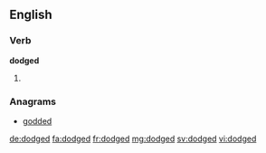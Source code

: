 ==English==

===Verb===
'''dodged'''

# {{past of|dodge}}

===Anagrams===
* [[godded#English|godded]]

[[de:dodged]]
[[fa:dodged]]
[[fr:dodged]]
[[mg:dodged]]
[[sv:dodged]]
[[vi:dodged]]